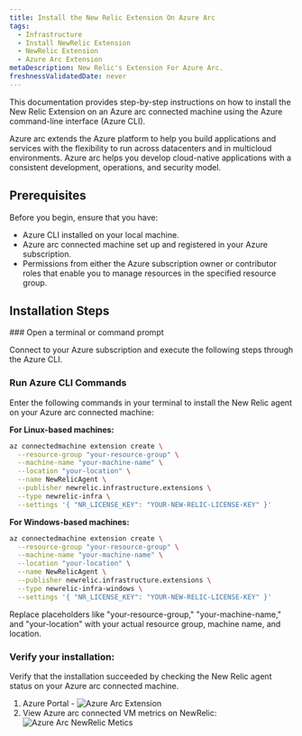 ```yaml
---
title: Install the New Relic Extension On Azure Arc
tags:
  - Infrastructure
  - Install NewRelic Extension
  - NewRelic Extension
  - Azure Arc Extension
metaDescription: New Relic's Extension For Azure Arc.
freshnessValidatedDate: never
---
```



This documentation provides step-by-step instructions on how to install the New Relic Extension on an Azure arc connected machine using the Azure command-line interface (Azure CLI).

<CollapserGroup>
  <Collapser
    id="verbose-with-manifest"
    title="What Is Azure Arc?"
  >
    Azure arc extends the Azure platform to help you build applications and services with the flexibility to run across datacenters and in multicloud environments. Azure arc helps you develop cloud-native applications with a consistent development, operations, and security model.
  </Collapser>
</CollapserGroup>

## Prerequisites

Before you begin, ensure that you have:

- Azure CLI installed on your local machine.
- Azure arc connected machine set up and registered in your Azure subscription.
- Permissions from either the Azure subscription owner or contributor roles that enable you to manage resources in the specified resource group.

## Installation Steps
<Steps>
    <Step>
### Open a terminal or command prompt

Connect to your Azure subscription and execute the following steps through the Azure CLI.        
    </Step>
    <Step>
### Run Azure CLI Commands

Enter the following commands in your terminal to install the New Relic agent on your Azure arc connected machine:

<DoNotTranslate>**For Linux-based machines:**</DoNotTranslate>

```bash
az connectedmachine extension create \
  --resource-group "your-resource-group" \
  --machine-name "your-machine-name" \
  --location "your-location" \
  --name NewRelicAgent \
  --publisher newrelic.infrastructure.extensions \
  --type newrelic-infra \
  --settings '{ "NR_LICENSE_KEY": "YOUR-NEW-RELIC-LICENSE-KEY" }'
```

<DoNotTranslate>**For Windows-based machines:**</DoNotTranslate>

```bash
az connectedmachine extension create \
  --resource-group "your-resource-group" \
  --machine-name "your-machine-name" \
  --location "your-location" \
  --name NewRelicAgent \
  --publisher newrelic.infrastructure.extensions \
  --type newrelic-infra-windows \
  --settings '{ "NR_LICENSE_KEY": "YOUR-NEW-RELIC-LICENSE-KEY" }'
```
Replace placeholders like "your-resource-group," "your-machine-name," and "your-location" with your actual resource group, machine name, and location.        
    </Step>
    <Step>
### Verify your installation:
Verify that the installation succeeded by checking the New Relic agent status on your Azure arc connected machine.
1. Azure Portal -
<img
    title="azureArcExtension.webp"
    alt="Azure Arc Extension"
    src={azureArcExtension}
/>
2. View Azure arc connected VM metrics on NewRelic:
    <img
      title="azureArcMetrics.webp"
      alt="Azure Arc NewRelic Metics"
      src={azureArcMetrics}
    />        
    </Step>
</Steps>




